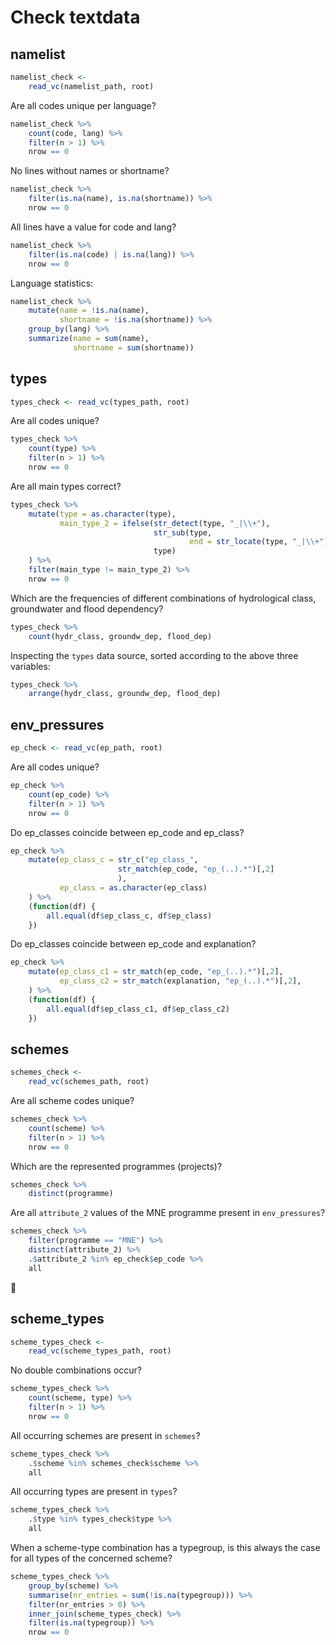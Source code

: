 # Check textdata

## namelist

```r
namelist_check <- 
    read_vc(namelist_path, root)
```

Are all codes unique per language?

```r
namelist_check %>% 
    count(code, lang) %>% 
    filter(n > 1) %>% 
    nrow == 0
```

No lines without names or shortname?

```r
namelist_check %>% 
    filter(is.na(name), is.na(shortname)) %>% 
    nrow == 0
```

All lines have a value for code and lang?

```r
namelist_check %>% 
    filter(is.na(code) | is.na(lang)) %>% 
    nrow == 0
```


Language statistics:

```r
namelist_check %>% 
    mutate(name = !is.na(name),
           shortname = !is.na(shortname)) %>% 
    group_by(lang) %>% 
    summarize(name = sum(name),
              shortname = sum(shortname))
```


## types

```r
types_check <- read_vc(types_path, root)
```

Are all codes unique?

```r
types_check %>% 
    count(type) %>% 
    filter(n > 1) %>% 
    nrow == 0
```

Are all main types correct?

```r
types_check %>% 
    mutate(type = as.character(type),
           main_type_2 = ifelse(str_detect(type, "_|\\+"),
                                str_sub(type, 
                                        end = str_locate(type, "_|\\+") - 1),
                                type)
    ) %>% 
    filter(main_type != main_type_2) %>% 
    nrow == 0
```

Which are the frequencies of different combinations of hydrological class, groundwater and flood dependency?

```r
types_check %>% 
    count(hydr_class, groundw_dep, flood_dep)
```

Inspecting the `types` data source, sorted according to the above three variables:

```r
types_check %>% 
    arrange(hydr_class, groundw_dep, flood_dep)
```

## env_pressures

```r
ep_check <- read_vc(ep_path, root)
```


Are all codes unique?

```r
ep_check %>% 
    count(ep_code) %>% 
    filter(n > 1) %>% 
    nrow == 0
```

Do ep_classes coincide between ep_code and ep_class?

```r
ep_check %>% 
    mutate(ep_class_c = str_c("ep_class_",
                        str_match(ep_code, "ep_(..).*")[,2]
                        ),
           ep_class = as.character(ep_class)
    ) %>% 
    (function(df) {
        all.equal(df$ep_class_c, df$ep_class)
    })
```

Do ep_classes coincide between ep_code and explanation?

```r
ep_check %>% 
    mutate(ep_class_c1 = str_match(ep_code, "ep_(..).*")[,2],
           ep_class_c2 = str_match(explanation, "ep_(..).*")[,2],
    ) %>% 
    (function(df) {
        all.equal(df$ep_class_c1, df$ep_class_c2)
    })
```

## schemes

```r
schemes_check <- 
    read_vc(schemes_path, root)
```


Are all scheme codes unique?

```r
schemes_check %>% 
    count(scheme) %>% 
    filter(n > 1) %>% 
    nrow == 0
```

Which are the represented programmes (projects)?

```r
schemes_check %>% 
    distinct(programme)
```

Are all `attribute_2` values of the MNE programme present in `env_pressures`?

```r
schemes_check %>% 
    filter(programme == "MNE") %>% 
    distinct(attribute_2) %>% 
    .$attribute_2 %in% ep_check$ep_code %>% 
    all
```


## scheme_types

```r
scheme_types_check <- 
    read_vc(scheme_types_path, root)
```


No double combinations occur?

```r
scheme_types_check %>% 
    count(scheme, type) %>% 
    filter(n > 1) %>% 
    nrow == 0
```

All occurring schemes are present in `schemes`?

```r
scheme_types_check %>% 
    .$scheme %in% schemes_check$scheme %>% 
    all
```

All occurring types are present in `types`?

```r
scheme_types_check %>% 
    .$type %in% types_check$type %>% 
    all
```

When a scheme-type combination has a typegroup, is this always the case for all types of the concerned scheme?

```r
scheme_types_check %>% 
    group_by(scheme) %>% 
    summarise(nr_entries = sum(!is.na(typegroup))) %>% 
    filter(nr_entries > 0) %>% 
    inner_join(scheme_types_check) %>% 
    filter(is.na(typegroup)) %>% 
    nrow == 0
```



